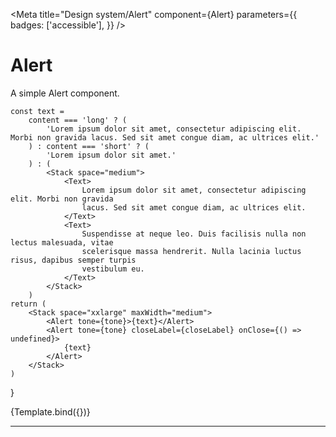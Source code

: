 
<Meta
    title="Design system/Alert"
    component={Alert}
    parameters={{
        badges: ['accessible'],
    }}
/>

# Alert

A simple Alert component.

    const text =
        content === 'long' ? (
            'Lorem ipsum dolor sit amet, consectetur adipiscing elit. Morbi non gravida lacus. Sed sit amet congue diam, ac ultrices elit.'
        ) : content === 'short' ? (
            'Lorem ipsum dolor sit amet.'
        ) : (
            <Stack space="medium">
                <Text>
                    Lorem ipsum dolor sit amet, consectetur adipiscing elit. Morbi non gravida
                    lacus. Sed sit amet congue diam, ac ultrices elit.
                </Text>
                <Text>
                    Suspendisse at neque leo. Duis facilisis nulla non lectus malesuada, vitae
                    scelerisque massa hendrerit. Nulla lacinia luctus risus, dapibus semper turpis
                    vestibulum eu.
                </Text>
            </Stack>
        )
    return (
        <Stack space="xxlarge" maxWidth="medium">
            <Alert tone={tone}>{text}</Alert>
            <Alert tone={tone} closeLabel={closeLabel} onClose={() => undefined}>
                {text}
            </Alert>
        </Stack>
    )
}

<Canvas>
    <Story
        parameters={{ docs: { source: { type: 'code' } } }}
        argTypes={{
            content: {
                control: { type: 'inline-radio' },
                options: ['short', 'long', 'longer'],
                defaultValue: 'short',
            },
            tone: {
                options: ['info', 'positive', 'caution', 'critical'],
                control: { type: 'inline-radio' },
                defaultValue: 'info',
            },
            closeLabel: {
                control: { type: 'text' },
                defaultValue: 'Close',
            },
            id: { control: false },
            onClose: { control: false },
        }}
        name="Playground"
    >
        {Template.bind({})}
    </Story>
</Canvas>

---

<Description of={Alert} />
<ArgsTable of={Alert} />
